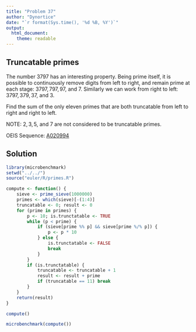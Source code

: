 ```yaml
---
title: "Problem 37"
author: "Dynortice"
date: "`r format(Sys.time(), '%d %B, %Y')`"
output:
  html_document:
    theme: readable
---
```

## Truncatable primes

The number $3797$ has an interesting property. Being prime itself, it is possible to continuously remove digits from left to right, and remain prime at each stage: $3797, 797, 97$, and $7$. Similarly we can work from right to left: $3797, 379, 37$, and $3$.

Find the sum of the only eleven primes that are both truncatable from left to right and right to left.

NOTE: $2, 3, 5$, and $7$ are not considered to be truncatable primes.

OEIS Sequence: [A020994](https://oeis.org/A020994)

## Solution

```r
library(microbenchmark)
setwd("../../")
source("euler/R/primes.R")
```
```r
compute <- function() {
    sieve <- prime_sieve(1000000)
    primes <- which(sieve)[-(1:4)]
    truncatable <- 0; result <- 0
    for (prime in primes) {
        p <- 10; is.trunctatable <- TRUE
        while (p < prime) {
            if (sieve[prime %% p] && sieve[prime %/% p]) {
                p <- p * 10
            } else {
                is.trunctatable <- FALSE
                break
            }
        }
        if (is.trunctatable) {
            truncatable <- truncatable + 1
            result <- result + prime
            if (truncatable == 11) break
        }
    }
    return(result)
}
```
```r
compute()
```
```r
microbenchmark(compute())
```
